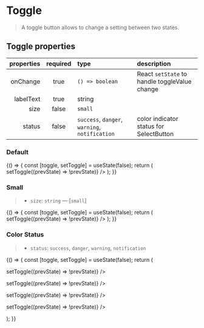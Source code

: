 
<Meta title="Forms/Toggle" component={Toggle} />

# Toggle

> A toggle button allows to change a setting between two states.

## Toggle properties

|  properties | required | type                                                                                       | description                                   |
| ----------: | :------: | :----------------------------------------------------------------------------------------- | :-------------------------------------------- |
|    onChange |   true   | <code>() => boolean</code>                                                                 | React `setState` to handle toggleValue change |
|   labelText |   true   | string                                                                                     |                                               |
|        size |  false   | <code>small</code>                                                                         |                                               |
|      status |  false   | <code>success</code>, <code>danger</code>, <code>warning</code>, <code>notification</code> | color indicator status for SelectButton       |

### Default

<Preview>
  <Story name="default">
    {() => {
      const [toggle, setToggle] = useState(false);
      return (
        <Toggle
          labelText="Default"
          value={toggle}
          onChange={() => setToggle((prevState) => !prevState)}
        />
      );
    }}
  </Story>
</Preview>

### Small

> - `size`: `string` — [`small`]

<Preview>
  <Story name="small">
    {() => {
      const [toggle, setToggle] = useState(false);
      return (
        <Toggle
          size="small"
          labelText="Small"
          name="small"
          value={toggle}
          onChange={() => setToggle((prevState) => !prevState)}
        />
      );
    }}
  </Story>
</Preview>

### Color Status

> - `status`: `success`, `danger`, `warning`, `notification`

<Preview>
  <Story name="status">
    {() => {
      const [toggle, setToggle] = useState(false);
      return (
        <div>
          <p>
            <Toggle
              status="success"
              labelText="Success!"
              name="success"
              value={toggle}
              onChange={() => setToggle((prevState) => !prevState)}
            />
          </p>
          <Spacer height="1rem" />
          <p>
            <Toggle
              status="danger"
              labelText="Danger"
              name="danger"
              value={toggle}
              onChange={() => setToggle((prevState) => !prevState)}
            />
          </p>
          <Spacer height="1rem" />
          <p>
            <Toggle
              status="warning"
              labelText="Warning"
              name="warning"
              value={toggle}
              onChange={() => setToggle((prevState) => !prevState)}
            />
          </p>
          <Spacer height="1rem" />
          <p>
            <Toggle
              status="notification"
              labelText="Notification"
              name="notification"
              value={toggle}
              onChange={() => setToggle((prevState) => !prevState)}
            />
          </p>
        </div>
      );
    }}
  </Story>
</Preview>
